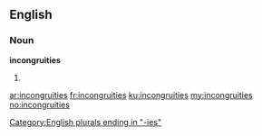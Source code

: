 ==English==

===Noun===
'''incongruities'''

# {{plural of|incongruity}}

[[Category:English plurals ending in "-ies"]]

[[ar:incongruities]]
[[fr:incongruities]]
[[ku:incongruities]]
[[my:incongruities]]
[[no:incongruities]]